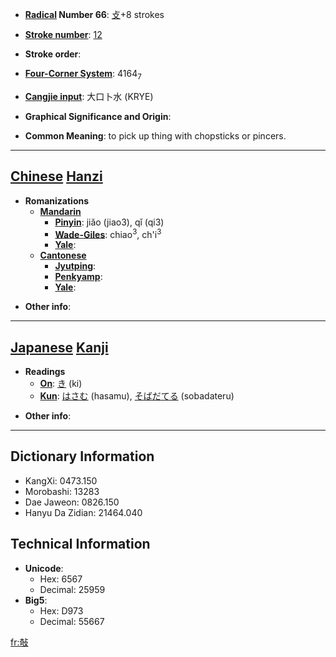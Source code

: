 * '''[[Wiktionary:Chinese radical index| Radical]] Number 66''': [[Wiktionary:Chinese radical index 攴|攴]]+8 strokes

* '''[[Wiktionary:Chinese total strokes index|Stroke number]]''': [[Wiktionary:Chinese total strokes index 12|12]]

* '''Stroke order''': 

* '''[[Wiktionary:Chinese four corner index|Four-Corner System]]''': 4164<sub>7</sub>

* '''[[Wiktionary:Chinese Cangjie index|Cangjie input]]''': 大口卜水 (KRYE)

* '''Graphical Significance and Origin''': 

* '''Common Meaning''': to pick up thing with chopsticks or pincers.

----

== [[Chinese]] [[Hanzi]] ==

* '''Romanizations'''
** '''[[Mandarin]]'''
*** '''[[Pinyin]]''': jiǎo (jiao3), qǐ (qi3)
*** '''[[Wade-Giles]]''': chiao<sup>3</sup>, ch'i<sup>3</sup>
*** '''[[Yale]]''': 
** '''[[Cantonese]]'''
*** '''[[Jyutping]]''':
*** '''[[Penkyamp]]''': 
*** '''[[Yale]]''': 

* '''Other info''': 

----

== [[Japanese]] [[Kanji]] ==

* '''Readings'''
** '''[[On]]''': [[き]] (ki)
** '''[[Kun]]''': [[はさむ]] (hasamu), [[そばだてる]] (sobadateru)

* '''Other info''':  

----

== Dictionary Information ==

* KangXi: 0473.150
* Morobashi: 13283
* Dae Jaweon: 0826.150
* Hanyu Da Zidian: 21464.040

== Technical Information ==

* '''Unicode''':
** Hex: 6567
** Decimal: 25959
* '''Big5''':
** Hex: D973
** Decimal: 55667

[[fr:敧]]